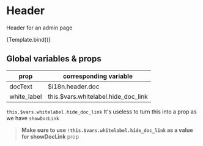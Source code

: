
<Meta title="lib/components/Header" component={Header} />


# Header

Header for an admin page

<Canvas>
	<Story
		name="default"
		args={{
			actionsRight: '',
			actionsLeft: '',
		}}
	>
		{Template.bind()}
	</Story>
</Canvas>

<ArgsTable story="default" />

<h2>Global variables & props</h2>

| prop        | corresponding variable              |
| ----------- | ----------------------------------- |
| docText     | $i18n.header.doc                    |
| white_label | this.$vars.whitelabel.hide_doc_link |

`this.$vars.whitelabel.hide_doc_link`
It's useless to turn this into a prop as we have `showDocLink`

> **Make sure to use `!this.$vars.whitelabel.hide_doc_link` as a value for showDocLink** prop
